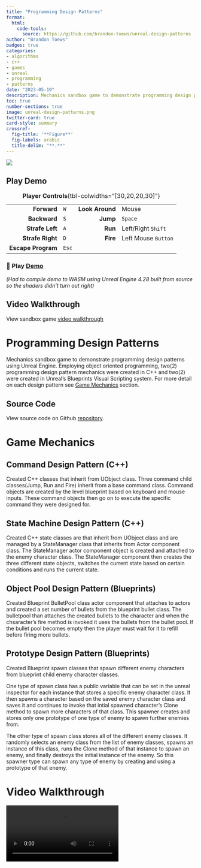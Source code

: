 ```yaml
---
title: "Programming Design Patterns"
format:
  html:
    code-tools:
      source: https://github.com/brandon-toews/unreal-design-patterns
author: "Brandon Toews"
badges: true
categories:
- algorithms
- c++
- games
- unreal
- programming
- patterns
date: "2023-05-19"
description: Mechanics sandbox game to demonstrate programming design patterns using Unreal Engine. Implemented command, state machine, object pool & prototype design patterns using C++ and Unreal's Blueprints Visual Scripting system. 
toc: true
number-sections: true
image: unreal-design-patterns.png
twitter-card: true
card-style: summary
crossref:
  fig-title: '**Figure**'
  fig-labels: arabic
  title-delim: "**.**"
---
```


![](unreal-design-patterns.png)

::: {.callout-tip collapse="true"}
## Play Demo

|                    |       |                 |                    |
|-------------------:|-------|----------------:|--------------------|
|        **Forward** | `W`   | **Look Around** | Mouse              |
|       **Backward** | `S`   |        **Jump** | `Space`            |
|    **Strafe Left** | `A`   |         **Run** | Left/Right `Shift` |
|   **Strafe Right** | `D`   |        **Fire** | Left Mouse `Button`|
| **Escape Program** | `Esc` |                 |                    |

: **Player Controls**{tbl-colwidths="\[30,20,20,30\]"}


### 🚀 Play [Demo](https://brandon-toews.github.io/prog-design-patterns.app/) {.unnumbered}
*(Had to compile demo to WASM using Unreal Engine 4.28 built from source so the shaders didn't turn out right)*
:::

::: callout-tip
## Video Walkthrough

View sandbox game [video walkthrough](#video-walkthrough)
:::

# Programming Design Patterns
Mechanics sandbox game to demonstrate programming design patterns using Unreal Engine. Employing object oriented programming, two(2) programming design pattern mechanics were created in C++ and two(2) were created in Unreal's Blueprints Visual Scripting system. For more detail on each design pattern see [Game Mechanics](#game-mechanics) section.

::: callout-note
## Source Code

View source code on Github [repository](https://github.com/brandon-toews/unreal-design-patterns).
:::

# Game Mechanics
## Command Design Pattern (C++)
Created C++ classes that inherit from UObject class. Three command child classes(Jump, Run and Fire) inherit from a base command class. Command objects   are created by the level blueprint based on keyboard and mouse inputs. These command objects then go on to execute the specific command they were designed for.

## State Machine Design Pattern (C++)
Created C++ state classes are that inherit from UObject class and are managed by a StateManager class that inherits from Actor component class. The StateManager actor component object is created and attached to the enemy character class. The StateManager component then creates the three different state objects, switches the current state based on certain conditions and runs the current state.

## Object Pool Design Pattern (Blueprints)
Created Blueprint BulletPool class actor component that attaches to actors and created a set number of bullets from the blueprint bullet class. The bulletpool than attaches the created bullets to the character and when the chsaracter's fire method is invoked it uses the bullets from the bullet pool. If the bullet pool becomes empty then the player must wait for it to refill before firing more bullets.

## Prototype Design Pattern (Blueprints)
Created Blueprint spawn classes that spawn different enemy characters from blueprint child enemy character classes.

One type of spawn class has a public variable that can be set in the unreal inspector for each instance that stores a specific enemy character class.  It then spawns a character based on the saved enemy character class and saves it and continues to invoke that intial spawned character's Clone method to spawn more characters of that class. This spawner creates and stores only one prototype of one type of enemy to spawn further enemies from.

The other type of spawn class stores all of the different enemy classes. It randomly selects an enemy class from the list of enemy classes, spawns an instance of this class, runs the Clone method of that instance to spawn an enemy, and finally destroys the initial instance of the enemy. So  this spawner type can spawn any type of enemy by creating and using a prototype of that enemy.

# Video Walkthrough

![](UnrealWalkthrough.mp4){#video-walkthrough}
